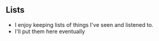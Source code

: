 ## Lists

- I enjoy keeping lists of things I've seen and listened to.
- I'll put them here eventually
